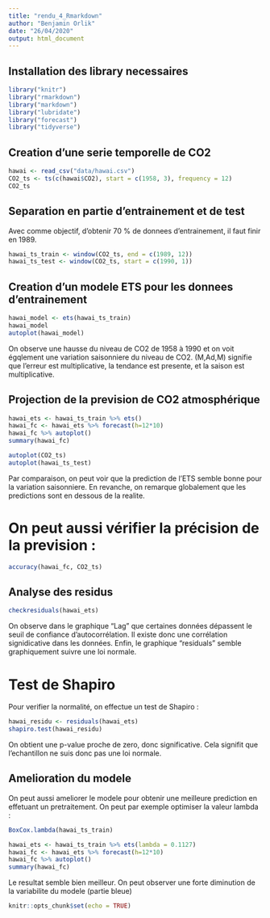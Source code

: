 ---
title: "rendu_4_Rmarkdown"
author: "Benjamin Orlik"
date: "26/04/2020"
output: html_document
---

## Installation des library necessaires ##

```{r}
library("knitr")
library("rmarkdown")
library("markdown")
library("lubridate")
library("forecast")
library("tidyverse")
```

## Creation d'une serie temporelle de CO2 ##

```{r}
hawai <- read_csv("data/hawai.csv")
CO2_ts <- ts(c(hawai$CO2), start = c(1958, 3), frequency = 12)
CO2_ts
```

## Separation en partie d'entrainement et de test ##

Avec comme objectif, d'obtenir 70 % de donnees d'entrainement, il faut finir en 1989.

```{r}
hawai_ts_train <- window(CO2_ts, end = c(1989, 12))
hawai_ts_test <- window(CO2_ts, start = c(1990, 1))
```

## Creation d'un modele ETS pour les donnees d'entrainement ##

```{r}
hawai_model <- ets(hawai_ts_train)
hawai_model
autoplot(hawai_model)
```

On observe une hausse du niveau de CO2 de 1958 à 1990 et on voit égqlement une variation saisonniere du niveau de CO2.
(M,Ad,M) signifie que l'erreur est multiplicative, la tendance est presente, et la saison est multiplicative.


## Projection de la prevision de CO2 atmosphérique ##

```{r}
hawai_ets <- hawai_ts_train %>% ets()
hawai_fc <- hawai_ets %>% forecast(h=12*10)
hawai_fc %>% autoplot() 
summary(hawai_fc)

autoplot(CO2_ts)
autoplot(hawai_ts_test)
```

Par comparaison, on peut voir que la prediction de l'ETS semble bonne pour la variation saisonniere.
En revanche, on remarque globalement que les predictions sont en dessous de la realite.

# On peut aussi vérifier la précision de la prevision :

```{r}
accuracy(hawai_fc, CO2_ts)
```

## Analyse des residus ##

```{r}
checkresiduals(hawai_ets)
```

On observe dans le graphique "Lag" que certaines données dépassent le seuil de confiance d'autocorrélation. Il existe donc une corrélation signidicative dans les données.
Enfin, le graphique "residuals" semble graphiquement suivre une loi normale.

# Test de Shapiro 

Pour verifier la normalité, on effectue un test de Shapiro :

```{r}
hawai_residu <- residuals(hawai_ets)
shapiro.test(hawai_residu)
```

On obtient une p-value proche de zero, donc significative. Cela signifit que l'echantillon ne suis donc pas une loi normale.

## Amelioration du modele ##

On peut aussi ameliorer le modele pour obtenir une meilleure prediction en effetuant un pretraitement. On peut par exemple optimiser la valeur lambda :

```{r}
BoxCox.lambda(hawai_ts_train)

hawai_ets <- hawai_ts_train %>% ets(lambda = 0.1127)
hawai_fc <- hawai_ets %>% forecast(h=12*10)
hawai_fc %>% autoplot() 
summary(hawai_fc)
```

Le resultat semble bien meilleur. On peut observer une forte diminution de la variabilite du modele (partie bleue)


```{r setup, include=FALSE}
knitr::opts_chunk$set(echo = TRUE)
```